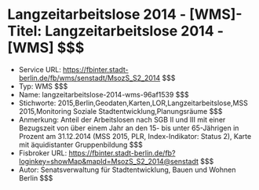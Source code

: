 # Langzeitarbeitslose 2014 - [WMS]- Titel: Langzeitarbeitslose 2014 - [WMS] $$$
- Service URL: https://fbinter.stadt-berlin.de/fb/wms/senstadt/MsozS_S2_2014 $$$
- Typ: WMS $$$
- Name: langzeitarbeitslose-2014-wms-96af1539 $$$
- Stichworte: 2015,Berlin,Geodaten,Karten,LOR,Langzeitarbeitslose,MSS 2015,Monitoring Soziale Stadtentwicklung,Planungsräume $$$
- Anmerkung: Anteil der Arbeitslosen nach SGB II und III mit einer Bezugszeit von über einem Jahr an den 15- bis unter 65-Jährigen in Prozent am 31.12.2014 (MSS 2015, PLR, Index-Indikator: Status 2), Karte mit äquidistanter Gruppenbildung $$$
- Fisbroker URL: https://fbinter.stadt-berlin.de/fb?loginkey=showMap&mapId=MsozS_S2_2014@senstadt $$$
- Autor: Senatsverwaltung für Stadtentwicklung, Bauen und Wohnen Berlin $$$
